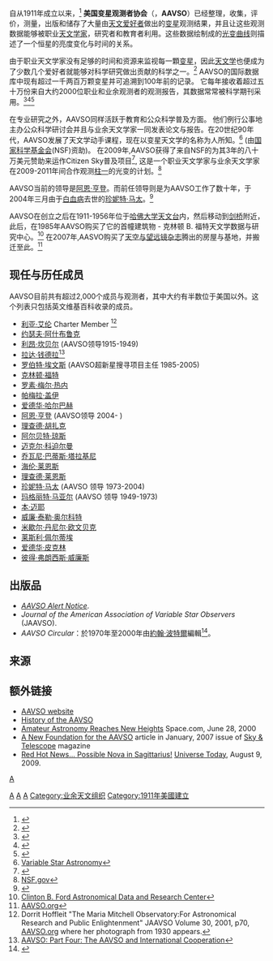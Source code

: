 自从1911年成立以来，<ref>{{cite journal
  | last=Saladyga | first=Michael
  | title=The "Pre-Embryonic" State of the AAVSO: Amateur Observers of Variable Stars in the United States From 1875 to 1911
  | journal=The Journal of the American Association of Variable Star Observers | volume=27 | issue=2
  | pages=154–170 | bibcode=1999JAVSO..27..154S |date=October 1999}}</ref> '''美国变星观测者协会'''（{{lang-en|American Association of Variable Star Observers}}，'''AAVSO'''）已经整理，收集，评价，测量，出版和储存了大量由[[业余天文学家|天文爱好者]]做出的[[变星|变星]]观测结果，并且让这些观测数据能够被职业[[天文学家|天文学家]]，研究者和教育者利用。这些数据绘制成的[[光变曲线|光变曲线]]则描述了一个恒星的亮度变化与时间的关系。

由于职业天文学家没有足够的时间和资源来监视每一顆[[变星|变星]]，因此[[天文学|天文学]]也便成为了少数几个爱好者就能够对科学研究做出贡献的科学之一。<ref>{{cite book
  | first=Timothy | last=Ferris | year=2003
  | title=Seeing in the Dark: How Amateur Astronomers Are Discovering the Wonders of the Universe
  | url=https://archive.org/details/seeingindark00timo | page=[https://archive.org/details/seeingindark00timo/page/54 54]
  | publisher=[[Simon_&_Schuster|Simon & Schuster]]
  | isbn=0684865807 }}</ref> AAVSO的国际数据库中现有超过一千两百万颗变星并可追溯到100年前的记录。 它每年接收着超过五十万份来自大约2000位职业和业余观测者的观测报告，其数据常常被科学期刊采用。<ref name="PERCY">{{cite journal
  | author=Percy, John R.; Desjardins, Adrien; Yu, Lawrence; Landis, Howard J.
  | title=Small Amplitude Red Variables in the AAVSO Photoelectric Program: Light Curves and Periods
  | journal=Publications of the Astronomical Society of the Pacific
  | year=2002
  | volume=v.108, 
  | pages=p.139 
  | url=http://articles.adsabs.harvard.edu/cgi-bin/nph-iarticle_query?1996PASP..108..139P&data_type=PDF_HIGH&whole_paper=YES&type=PRINTER&filetype=.pdf
  | format=PDF
  | <!--origin=PASP-->
  | accessdate=2010-07-16
  | bibcode=1996PASP..108..139P
  | doi=10.1086/133703}}</ref><ref name="CANNIZZO">{{cite journal
  | author=Cannizzo, John K.
  | title=The Accretion Disk Limit Cycle Model: Toward an Understanding of the Long-Term Behavior of SS Cygni
  | journal=Astrophysical Journal 
  | year=2002
  | volume=v.419,
  | pages=p.318
  | url=http://articles.adsabs.harvard.edu/cgi-bin/nph-iarticle_query?1993ApJ...419..318C&data_type=PDF_HIGH&whole_paper=YES&type=PRINTER&filetype=.pdf
  | format=PDF
  | <!--origin=APJ; KNUDSEN-->
  | accessdate=2010-07-16 
  | bibcode=1993ApJ...419..318C
  | doi=10.1086/173486}}</ref><ref name="KISS">{{cite journal
  | author=Kiss, L. L.; Szatmáry, K.; Cadmus, R. R., Jr.; Mattei, J. A.
  | title=Multiperiodicity in semiregular variables. I. General properties
  | journal=Astronomy and Astrophysics
  | volume=v.346,
  | pages=p.542–555
  | url=http://articles.adsabs.harvard.edu/cgi-bin/nph-iarticle_query?1999A%26A...346..542K&data_type=PDF_HIGH&whole_paper=YES&type=PRINTER&filetype=.pdf
  | format=PDF
  | <!--origin=A&A-->
  | accessdate=2010-07-16 
  | bibcode=1999A&A...346..542K|date=June  1999}}</ref>

在专业研究之外，AAVSO同样活跃于教育和公众科学普及方面。 他们例行公事地主办公众科学研讨会并且与业余天文学家一同发表论文与报告。在20世纪90年代，AAVSO发展了天文学动手课程，现在以变星天文学的名称为人所知。<ref>[http://www.aavso.org/education/vsa/ Variable Star Astronomy]</ref> (由[[国家科学基金会|国家科学基金会]](NSF)资助)。 在2009年,AAVSO获得了来自NSF的为其3年的八十万美元赞助来运作Citizen Sky普及项目<ref>{{Cite web |url=http://www.citizensky.org/ |title=Citizen Sky |access-date=2019-05-02 |archive-url=https://web.archive.org/web/20161201190005/http://www.citizensky.org/ |archive-date=2016-12-01 |dead-url=yes }}</ref>, 这是一个职业天文学家与业余天文学家在2009-2011年间合作观测[[御夫座ε|柱一]]的光变的计划。<ref>[http://www.nsf.gov/awardsearch/showAward.do?AwardNumber=0840188&WT.z_pims_id=5361 NSF.gov]</ref>

AAVSO当前的领导是[[阿恩·亨登|阿恩·亨登]]。而前任领导则是为AAVSO工作了数十年，于2004年三月由于[[白血病|白血病]]去世的[[珍妮特·马太|珍妮特·马太]]。<ref>{{cite journal
  | author=Williams, Thomas R.; Willson, Lee Anne
  | title=Obituary: Janet Akyüz Mattei, 1943-2004
  | journal=Bulletin of the American Astronomical Society | volume=36 | issue=5 | pages=1681–1682
  | accessdate=2009-10-02
  | bibcode=2004BAAS...36.1681W |date=December 2004}}</ref>

AAVSO在创立之后在1911-1956年位于[[哈佛大学天文台|哈佛大学天文台]]内，然后移动到[[剑桥_(马萨诸塞州)|剑桥]]附近，此后，在1985年AAVSO购买了它的首幢建筑物 - 克林顿 B. 福特天文学数据与研究中心。<ref>[http://www.aavso.org/aavso/about/hq.shtml Clinton B. Ford Astronomical Data and Research Center]</ref> 在2007年,AASVO购买了[[天空与望远镜杂志|天空与望远镜杂志]]腾出的房屋与基地，并搬迁至此。<ref>[http://www.aavso.org/news/49baypress.shtml AAVSO.org]</ref>

==现任与历任成员==

AAVSO目前共有超过2,000个成员与观测者，其中大约有半数位于美国以外。这个列表只包括英文维基百科收录的成员。

* [[利亚·艾伦|利亚·艾伦]] Charter Member <ref> Dorrit Hoffleit "The Maria Mitchell Observatory:For Astronomical Research and Public Enlightenment" JAAVSO Volume 30, 2001, p70, [http://www.aavso.org/publications/ejaavso/v30n1/62.pdf AAVSO.org]  where her photograph from 1930 appears.</ref>
* [[约瑟夫·阿什布鲁克|约瑟夫·阿什布鲁克]]
* [[利昂·坎贝尔|利昂·坎贝尔]] (AAVSO领导1915-1949)
* [[拉达·钱德拉|拉达·钱德拉]]<ref>[http://www.aavso.org/aavso/history/webhist4.shtml AAVSO: Part Four: The AAVSO and International Cooperation]</ref>
* [[罗伯特·埃文斯|罗伯特·埃文斯]] (AAVSO超新星搜寻项目主任 1985-2005)
* [[克林顿·福特|克林顿·福特]]
* [[罗素·梅尔·热内|罗素·梅尔·热内]]
* [[帕梅拉·盖伊|帕梅拉·盖伊]]
* [[爱德华·哈尔巴赫|爱德华·哈尔巴赫]]
* [[阿恩·亨登|阿恩·亨登]] (AAVSO领导 2004- )
* [[理查德·胡扎克|理查德·胡扎克]]
* [[阿尔贝特·琼斯|阿尔贝特·琼斯]]
* [[迈克尔·科迫尔曼|迈克尔·科迫尔曼]]
* [[乔瓦尼·巴蒂斯·塔拉基尼|乔瓦尼·巴蒂斯·塔拉基尼]]
* [[海伦·莱恩斯|海伦·莱恩斯]]
* [[理查德·莱恩斯|理查德·莱恩斯]]
* [[珍妮特·马太|珍妮特·马太]] (AAVSO 领导 1973-2004)
* [[玛格丽特·马亚尔|玛格丽特·马亚尔]] (AAVSO 领导 1949-1973)
* [[本·迈耶|本·迈耶]]
* [[威廉·泰勒·奥尔科特|威廉·泰勒·奥尔科特]]
* [[米歇尔·丹尼尔·欧文贝克|米歇尔·丹尼尔·欧文贝克]]
* [[莱斯利·佩尔蒂埃|莱斯利·佩尔蒂埃]]
* [[爱德华·皮克林|爱德华·皮克林]]
* [[彼得·弗朗西斯·威廉斯|彼得·弗朗西斯·威廉斯]]

== 出版品 ==
* ''[[AAVSO_Alert_Notice|AAVSO Alert Notice]]''.
* ''Journal of the American Association of Variable Star Observers'' (JAAVSO).
* ''AAVSO Circular''：於1970年至2000年由[[約翰·波特爾|約翰·波特爾]]編輯<ref>{{cite web|url=http://www.astroleague.org/content/john-e-bortle-2013-leslie-peltier-award-0|title=John E. Bortle - 2013 Leslie Peltier Award|accessdate=26 September 2014|deadurl=yes|archiveurl=https://web.archive.org/web/20150620002810/https://www.astroleague.org/content/john-e-bortle-2013-leslie-peltier-award-0|archivedate=2015年6月20日}}</ref>。

==来源==
{{Reflist}}

==额外链接==
*[http://www.aavso.org/ AAVSO website]
*[http://www.aavso.org/aavso/history/ History of the AAVSO]
*[https://web.archive.org/web/20090814151017/http://www.space.com/scienceastronomy/astronomy/stargazing_gamma_ray_000629.html Amateur Astronomy Reaches New Heights] Space.com, June 28, 2000
*[https://web.archive.org/web/20120309153022/http://www.skyandtelescope.com/news/4989341.html A New Foundation for the AAVSO] article in January, 2007 issue of [[天空與望遠鏡雜誌|Sky & Telescope]] magazine
*[http://www.universetoday.com/2009/08/07/red-hot-news-possible-nova-in-sagittarius/ Red Hot News… Possible Nova in Sagittarius!] [[Universe_Today|Universe Today]], August 9, 2009.

[[Category:哈佛大学|A]]
[[分類:觀測天文學|A]]
[[Category:变星|A]]
[[Category:1911年建立的组织|A]]
[[Category:业余天文组织|Category:业余天文组织]]
[[Category:1911年美國建立|Category:1911年美國建立]]